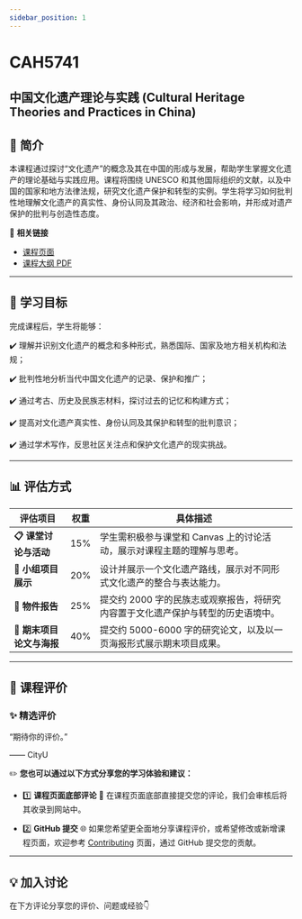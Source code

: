 ```yaml
---
sidebar_position: 1
---
```


# CAH5741
## 中国文化遗产理论与实践 (Cultural Heritage Theories and Practices in China)

## **📘 简介**
本课程通过探讨“文化遗产”的概念及其在中国的形成与发展，帮助学生掌握文化遗产的理论基础与实践应用。课程将围绕 UNESCO 和其他国际组织的文献，以及中国的国家和地方法律法规，研究文化遗产保护和转型的实例。学生将学习如何批判性地理解文化遗产的真实性、身份认同及其政治、经济和社会影响，并形成对遗产保护的批判与创造性态度。

🔗 **相关链接**
- [课程页面](https://www.cityu.edu.hk/catalogue/pg/202526/course/CAH5741.htm)
- [课程大纲 PDF](https://www.cityu.edu.hk/catalogue/pg/202526/course/CAH5741.pdf)

---

## **🎯 学习目标**

完成课程后，学生将能够：

✔️ 理解并识别文化遗产的概念和多种形式，熟悉国际、国家及地方相关机构和法规；

✔️ 批判性地分析当代中国文化遗产的记录、保护和推广；

✔️ 通过考古、历史及民族志材料，探讨过去的记忆和构建方式；

✔️ 提高对文化遗产真实性、身份认同及其保护和转型的批判意识；

✔️ 通过学术写作，反思社区关注点和保护文化遗产的现实挑战。

---

## **📊 评估方式**

| **评估项目**                 | **权重** | **具体描述**                                                                                       |
|-----------------------------|---------|---------------------------------------------------------------------------------------------------|
| **📋 课堂讨论与活动**          | 15%     | 学生需积极参与课堂和 Canvas 上的讨论活动，展示对课程主题的理解与思考。                                              |
| **📂 小组项目展示**            | 20%     | 设计并展示一个文化遗产路线，展示对不同形式文化遗产的整合与表达能力。                                                |
| **📂 物件报告**               | 25%     | 提交约 2000 字的民族志或观察报告，将研究内容置于文化遗产保护与转型的历史语境中。                                        |
| **📂 期末项目论文与海报**       | 40%     | 提交约 5000-6000 字的研究论文，以及以一页海报形式展示期末项目成果。                                                   |

---

## **💬 课程评价**

### ✨ **精选评价**
<div className={commentStyles.commentBox}>
    <p className={commentStyles.commentText}>
        “期待你的评价。”
    </p>
    <p className={commentStyles.commentAuthor}>—— CityU</p>
</div>

✏️ **您也可以通过以下方式分享您的学习体验和建议：**

- 1️⃣ **课程页面底部评论**
💬 在课程页面底部直接提交您的评论，我们会审核后将其收录到网站中。

- 2️⃣ **GitHub 提交**
🌐 如果您希望更全面地分享课程评价，或希望修改或新增课程页面，欢迎参考 [Contributing](/contributing) 页面，通过 GitHub 提交您的贡献。

---

## **💡 加入讨论**

在下方评论分享您的评价、问题或经验👇
<Utterances />
